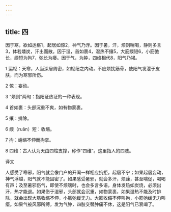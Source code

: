 ```yaml
---
---
---
```

title: 四
---




因于寒，欲如运枢1，起居如惊2，神气乃浮。因于暑，汗，烦则喘喝，静则多言3，体若燔炭，汗出而散。因于湿，首如裹4，湿热不攘5，大筋緛短6，小筋弛长，緛短为拘7，弛长为痿。因于气，为肿，四维相代8，阳气乃竭。

1 运枢：天寒，人当深居周密，如枢纽之内动，不应烦扰筋骨，使阳气发泄于皮肤，而为寒邪所伤。

2 惊：妄动。

3 “烦则”两句：指阳证热证的一种表现。

4 首如裹：头部沉重不爽，如有物蒙裹。

5 攘：排除。

6 緛（ruǎn）短：收缩。

7 拘：蜷缩不伸而拘挛。

8 四维：古人认为天由四柱支撑，称作“四维”。这里指人的四肢。

译文

人感受了寒邪，阳气就会像门户的开阖一样相应抗拒，起居不宁；如果起居妄动，神气浮越，阳气就不能固密了。如果感受暑邪，就会多汗，烦躁，甚至喘促，喝喝有声；及至暑邪伤气，即使不烦喘时，也会多言多语，身体发热如炭烧，必须出汗，热才能退。如果伤于湿邪，头部就会沉重，如物蒙裹，如果湿热不能及时排除，就会出现大筋收缩不伸，小筋弛缓无力。大筋收缩不伸叫拘，小筋弛缓无力叫痿。如果气被风邪所缚，发为气肿，四肢交替肿痛不休，这是阳气已衰竭了。